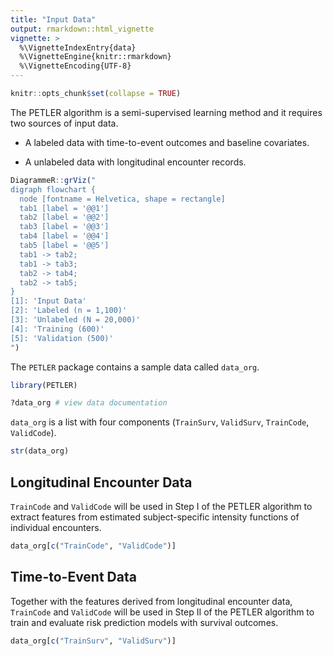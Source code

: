 ```yaml
---
title: "Input Data"
output: rmarkdown::html_vignette
vignette: >
  %\VignetteIndexEntry{data}
  %\VignetteEngine{knitr::rmarkdown}
  %\VignetteEncoding{UTF-8}
---
```


```r
knitr::opts_chunk$set(collapse = TRUE)
```

The PETLER algorithm is a semi-supervised learning method and it requires two sources of input data.

- A labeled data with time-to-event outcomes and baseline covariates.

- A unlabeled data with longitudinal encounter records.

```r
DiagrammeR::grViz("
digraph flowchart {
  node [fontname = Helvetica, shape = rectangle]        
  tab1 [label = '@@1']
  tab2 [label = '@@2']
  tab3 [label = '@@3']
  tab4 [label = '@@4']
  tab5 [label = '@@5']
  tab1 -> tab2;
  tab1 -> tab3;
  tab2 -> tab4;
  tab2 -> tab5;
}
[1]: 'Input Data'
[2]: 'Labeled (n = 1,100)'
[3]: 'Unlabeled (N = 20,000)'
[4]: 'Training (600)'
[5]: 'Validation (500)'
")
```

The `PETLER` package contains a sample data called `data_org`.

```r
library(PETLER)
```

```r
?data_org # view data documentation
```

`data_org` is a list with four components (`TrainSurv`, `ValidSurv`, `TrainCode`, `ValidCode`).

```r
str(data_org)
```

## Longitudinal Encounter Data

`TrainCode` and `ValidCode` will be used in Step I of the PETLER algorithm to extract features from estimated subject-specific intensity functions of individual encounters.

```r
data_org[c("TrainCode", "ValidCode")]
```

## Time-to-Event Data

Together with the features derived from longitudinal encounter data,  `TrainCode` and `ValidCode` will be used in Step II of the PETLER algorithm to train and evaluate risk prediction models with survival outcomes.

```r
data_org[c("TrainSurv", "ValidSurv")]
```
